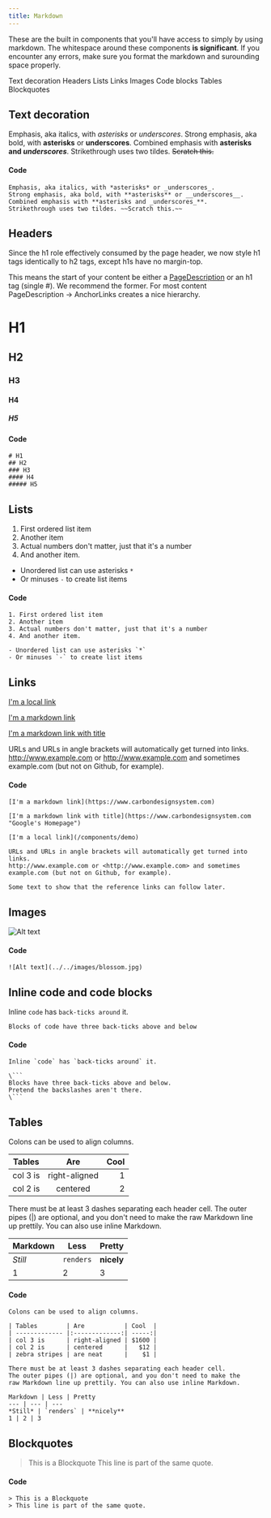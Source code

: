 ```yaml
---
title: Markdown
---
```


<PageDescription>

These are the built in components that you'll have access to simply by using markdown. The whitespace around these components **is significant**. If you encounter any errors, make sure you format the markdown and surounding space properly.

</PageDescription>

<AnchorLinks>
  <AnchorLink>Text decoration</AnchorLink>
  <AnchorLink to="#h1">Headers</AnchorLink>
  <AnchorLink>Lists</AnchorLink>
  <AnchorLink>Links</AnchorLink>
  <AnchorLink>Images</AnchorLink>
  <AnchorLink>Code blocks</AnchorLink>
  <AnchorLink>Tables</AnchorLink>
  <AnchorLink>Blockquotes</AnchorLink>
</AnchorLinks>

## Text decoration

Emphasis, aka italics, with _asterisks_ or _underscores_.
Strong emphasis, aka bold, with **asterisks** or **underscores**.
Combined emphasis with **asterisks and _underscores_**.
Strikethrough uses two tildes. ~~Scratch this.~~

#### Code

```
Emphasis, aka italics, with *asterisks* or _underscores_.
Strong emphasis, aka bold, with **asterisks** or __underscores__.
Combined emphasis with **asterisks and _underscores_**.
Strikethrough uses two tildes. ~~Scratch this.~~
```

## Headers

Since the h1 role effectively consumed by the page header, we now style h1 tags identically to h2 tags, except h1s have no margin-top.

This means the start of your content be either a [PageDescription](/components/PageDescription) or an h1 tag (single #). We recommend the former. For most content PageDescription → AnchorLinks creates a nice hierarchy.

# H1

## H2

### H3

#### H4

##### H5

#### Code

```
# H1
## H2
### H3
#### H4
##### H5
```

## Lists

1. First ordered list item
2. Another item
3. Actual numbers don't matter, just that it's a number
4. And another item.

- Unordered list can use asterisks `*`
- Or minuses `-` to create list items

#### Code

```
1. First ordered list item
2. Another item
3. Actual numbers don't matter, just that it's a number
4. And another item.

- Unordered list can use asterisks `*`
- Or minuses `-` to create list items

```

## Links

[I'm a local link](/components/demo)

[I'm a markdown link](https://www.carbondesignsystem.com)

[I'm a markdown link with title](https://www.carbondesignsystem.com "Carbon's Homepage")

URLs and URLs in angle brackets will automatically get turned into links.
http://www.example.com or <http://www.example.com> and sometimes
example.com (but not on Github, for example).

#### Code

```
[I'm a markdown link](https://www.carbondesignsystem.com)

[I'm a markdown link with title](https://www.carbondesignsystem.com "Google's Homepage")

[I'm a local link](/components/demo)

URLs and URLs in angle brackets will automatically get turned into links.
http://www.example.com or <http://www.example.com> and sometimes
example.com (but not on Github, for example).

Some text to show that the reference links can follow later.
```

## Images

![Alt text](../../images/blossom.jpg)

#### Code

```
![Alt text](../../images/blossom.jpg)
```

## Inline code and code blocks

Inline `code` has `back-ticks around` it.

```
Blocks of code have three back-ticks above and below
```

#### Code

````
Inline `code` has `back-ticks around` it.

\```
Blocks have three back-ticks above and below.
Pretend the backslashes aren't there.
\```
````

## Tables

Colons can be used to align columns.

| Tables   |      Are      | Cool |
| -------- | :-----------: | ---: |
| col 3 is | right-aligned |    1 |
| col 2 is |   centered    |    2 |

There must be at least 3 dashes separating each header cell.
The outer pipes (|) are optional, and you don't need to make the
raw Markdown line up prettily. You can also use inline Markdown.

| Markdown | Less      | Pretty     |
| -------- | --------- | ---------- |
| _Still_  | `renders` | **nicely** |
| 1        | 2         | 3          |

#### Code

```
Colons can be used to align columns.

| Tables        | Are           | Cool  |
| ------------- |:-------------:| -----:|
| col 3 is      | right-aligned | $1600 |
| col 2 is      | centered      |   $12 |
| zebra stripes | are neat      |    $1 |

There must be at least 3 dashes separating each header cell.
The outer pipes (|) are optional, and you don't need to make the
raw Markdown line up prettily. You can also use inline Markdown.

Markdown | Less | Pretty
--- | --- | ---
*Still* | `renders` | **nicely**
1 | 2 | 3
```

## Blockquotes

> This is a Blockquote
> This line is part of the same quote.

#### Code

```
> This is a Blockquote
> This line is part of the same quote.
```
